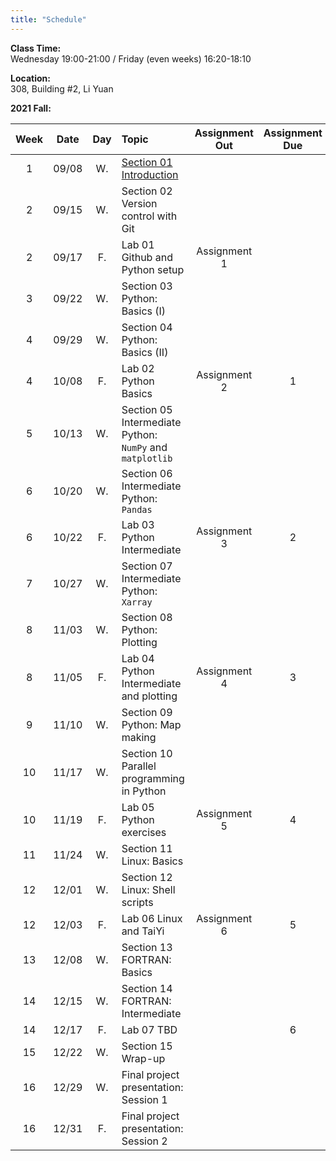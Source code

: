 ---
title: "Schedule"
---
**Class Time:**   
Wednesday 19:00-21:00 / Friday (even weeks) 16:20-18:10

**Location:**   
308, Building #2, Li Yuan  

**2021 Fall:**

|Week|Date |Day | Topic                                                                                |Assignment Out|Assignment Due|
|:--:|:---:|:--:|:-------------------------------------------------------------------------------------|:------------:|:------------:|
|1   |09/08|W.  |[Section 01 Introduction](https://zhu-group.github.io/ese5023/Section_01.html)        |              |              |
|2   |09/15|W.  |Section 02 Version control with Git                                                   |              |              |
|2   |09/17|F.  |Lab 01 Github and Python setup                                                        | Assignment 1 |              |
|3   |09/22|W.  |Section 03 Python: Basics (I)                                                         |              |              |
|4   |09/29|W.  |Section 04 Python: Basics (II)                                                        |              |              |
|4   |10/08|F.  |Lab 02  Python Basics                                                                 | Assignment 2 |  1           |
|5   |10/13|W.  |Section 05 Intermediate Python: `NumPy` and `matplotlib`                              |              |              |
|6   |10/20|W.  |Section 06 Intermediate Python: `Pandas`                                              |              |              |
|6   |10/22|F.  |Lab 03  Python Intermediate                                                           | Assignment 3 |  2           |
|7   |10/27|W.  |Section 07 Intermediate Python: `Xarray`                                              |              |              |
|8   |11/03|W.  |Section 08 Python: Plotting                                                           |              |              |
|8   |11/05|F.  |Lab 04  Python Intermediate and plotting                                              | Assignment 4 |  3           |
|9   |11/10|W.  |Section 09 Python: Map making                                                         |              |              |
|10  |11/17|W.  |Section 10 Parallel programming in Python                                             |              |              |
|10  |11/19|F.  |Lab 05  Python exercises                                                              | Assignment 5 |  4           |
|11  |11/24|W.  |Section 11 Linux: Basics                                                              |              |              |
|12  |12/01|W.  |Section 12 Linux: Shell scripts                                                       |              |              |
|12  |12/03|F.  |Lab 06 Linux and TaiYi                                                                | Assignment 6 |  5           |
|13  |12/08|W.  |Section 13 FORTRAN: Basics                                                            |              |              |
|14  |12/15|W.  |Section 14 FORTRAN: Intermediate                                                      |              |              |
|14  |12/17|F.  |Lab 07 TBD                                                                            |              |  6           |
|15  |12/22|W.  |Section 15 Wrap-up                                                                    |              |              |
|16  |12/29|W.  |Final project presentation: Session 1                                                 |              |              |  
|16  |12/31|F.  |Final project presentation: Session 2                                                 |              |              |
